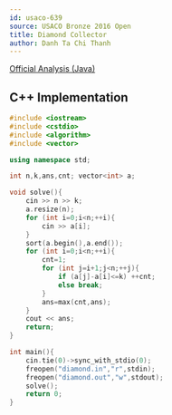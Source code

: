 ---
id: usaco-639
source: USACO Bronze 2016 Open
title: Diamond Collector
author: Danh Ta Chi Thanh
---

[Official Analysis (Java)](http://www.usaco.org/current/data/sol_diamond_bronze_open16.html)



<LanguageSection>

<CPPSection>

## C++ Implementation

```cpp
#include <iostream>
#include <cstdio>
#include <algorithm>
#include <vector>

using namespace std;

int n,k,ans,cnt; vector<int> a;

void solve(){
	cin >> n >> k;
	a.resize(n);
	for (int i=0;i<n;++i){
		cin >> a[i];
	}
	sort(a.begin(),a.end());
	for (int i=0;i<n;++i){
		cnt=1;
		for (int j=i+1;j<n;++j){
			if (a[j]-a[i]<=k) ++cnt;
			else break;
		}
		ans=max(cnt,ans);
	}
	cout << ans;
	return;
}

int main(){
	cin.tie(0)->sync_with_stdio(0);
	freopen("diamond.in","r",stdin);
	freopen("diamond.out","w",stdout);
	solve();
	return 0;
}

```

</CPPSection>

</LanguageSection>

